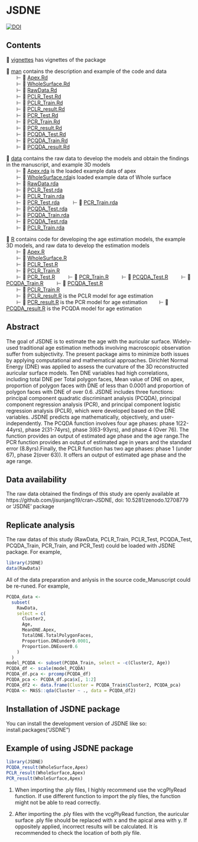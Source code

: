 
# JSDNE

<!-- badges: start -->
[![DOI](https://zenodo.org/badge/DOI/10.5281/zenodo.12708779.svg)](https://doi.org/10.5281/zenodo.12708779)
<!-- badges: end -->

## Contents

📂 [vignettes](/vignettes) has vignettes of the package\

📂 [man](/man) contains the description and example of the code and data\
  ⊢ 📄 [Apex.Rd](/man/Apex.Rd)\
  ⊢ 📄 [WholeSurface.Rd](/man/WholeSurface.Rd)\
  ⊢ 📄 [RawData.Rd](/man/RawData.Rd)\
  ⊢ 📄 [PCLR_Test.Rd](/man/PCLR_Test.Rd)\
  ⊢ 📄 [PCLR_Train.Rd](/man/PCLR_Train.Rd)\
  ⊢ 📄 [PCLR_result.Rd](/man/PCLR_result.Rd)\
  ⊢ 📄 [PCR_Test.Rd](/man/PCR_Test.Rd)\
  ⊢ 📄 [PCR_Train.Rd](/man/PCR_Train.Rd)\
  ⊢ 📄 [PCR_result.Rd](/man/PCR_result.Rd)\
  ⊢ 📄 [PCQDA_Test.Rd](/man/PCQDA_Test.Rd)\
  ⊢ 📄 [PCQDA_Train.Rd](/man/PCQDA_Train.Rd)\
  ⊢ 📄 [PCQDA_result.Rd](/man/PCQDA_result.Rd)\

📂 [data](/data) contains the raw data to develop the models and obtain the findings in the manuscript, and example 3D models\
  ⊢ 📄 [Apex.rda](/data/Apex.rda) is the loaded example data of apex\
  ⊢ 📄 [WholeSurface.rda](/data/WholeSurface.rda)is loaded example data of Whole surface\
  ⊢ 📄 [RawData.rda](/data/RawData.rda)\
  ⊢ 📄 [PCLR_Test.rda](/data/PCLR_Test.rda)\
  ⊢ 📄 [PCLR_Train.rda](/data/PCLR_Train.rda)\
  ⊢ 📄 [PCR_Test.rda](/data/PCR_Test.rda)\ 
  ⊢ 📄 [PCR_Train.rda](/data/PCR_Train.rda)\
  ⊢ 📄 [PCQDA_Test.rda](/data/PCQDA_Test.rda)\
  ⊢ 📄 [PCQDA_Train.rda](/data/PCQDA_Train.rda)\
  ⊢ 📄 [PCQDA_Test.rda](/data/PCQDA_Test.rda)\
  ⊢ 📄 [PCLR_Train.rda](/data/PCLR_Train.rda)\


📂 [R](/R) contains code for developing the age estimation models, the example 3D models, and raw data to develop the estimation models\
  ⊢ 📄 [Apex.R](/R/Apex.R)\
  ⊢ 📄 [WholeSurface.R](/R/WholeSurface.R)\
  ⊢ 📄 [PCLR_Test.R](/R/PCLR_Test.R)\
  ⊢ 📄 [PCLR_Train.R](/R/PCLR_Train.R)\
  ⊢ 📄 [PCR_Test.R](/R/PCR_Test.R)\ 
  ⊢ 📄 [PCR_Train.R](/R/PCR_Train.R)\ 
  ⊢ 📄 [PCQDA_Test.R](/R/PCQDA_Test.R)\ 
  ⊢ 📄 [PCQDA_Train.R](/R/PCQDA_Train.R)\ 
  ⊢ 📄 [PCQDA_Test.R](/R/PCQDA_Test.R)\
  ⊢ 📄 [PCLR_Train.R](/R/PCLR_Train.R)\
  ⊢ 📄 [PCLR_result.R](/R/PCLR_result.R) is the PCLR model for age estimation\
  ⊢ 📄 [PCR_result.R](/R/PCR_result.R) is the PCR model for age estimation
  ⊢ 📄 [PCQDA_result.R](/R/PCQDA_result.R) is the PCQDA model for age estimation\

## Abstract

The goal of JSDNE is to estimate the age with the auricular surface. Widely-used traditional age estimation methods involving macroscopic observation suffer from subjectivity. The present package aims to minimize both issues by applying computational and mathematical approaches. Dirichlet Normal Energy (DNE) was applied to assess the curvature of the 3D reconstructed auricular surface models. Ten DNE variables had high correlations, including total DNE per Total polygon faces, Mean value of DNE on apex, proportion of polygon faces with DNE of less than 0.0001 and proportion of polygon faces with DNE of over 0.6. JSDNE includes three functions: principal component quadratic discriminant analysis (PCQDA), principal component regression analysis (PCR), and principal component logistic regression analysis (PCLR), which were developed based on the DNE variables. JSDNE predicts age mathematically, objectively, and user-independently. The PCQDA function involves four age phases: phase 1(22-44yrs), phase 2(31-74yrs), phase 3(63-93yrs), and phase 4 (Over 76). The function provides an output of estimated age phase and the age range.The PCR function provides an output of estimated age in years and the standard error (8.8yrs).Finally, the PCLR function has two age phases: phase 1 (under 67), phase 2(over 63)). It offers an output of estimated age phase and the age range. 

## Data availability

The raw data obtained the findings of this study are openly available at https://github.com/jisunjang19/cran-JSDNE, doi: 10.5281/zenodo.12708779 or ‘JSDNE’ package

## Replicate analysis

The raw datas of this study (RawData, PCLR_Train, PCLR_Test, PCQDA_Test, PCQDA_Train, PCR_Train, and PCR_Test) could be loaded with JSDNE package. For example,

```r
library(JSDNE)
data(RawData)
`````

All of the data preparation and anlysis in the source code_Manuscript could be re-runed. For example, 

``` r
PCQDA_data <-
  subset(
    RawData,
    select = c(
      Cluster2,
      Age,
      MeanDNE.Apex,
      TotalDNE.TotalPolygonFaces,
      Proportion.DNEunder0.0001,
      Proportion.DNEover0.6
    )
  )
model_PCQDA <- subset(PCQDA_Train, select = -c(Cluster2, Age))
PCQDA_df <- scale(model_PCQDA)
PCQDA_df.pca <- prcomp(PCQDA_df)
PCQDA_pca <- PCQDA_df.pca$x[, 1:2]
PCQDA_df2 <- data.frame(Cluster = PCQDA_Train$Cluster2, PCQDA_pca)
PCQDA <- MASS::qda(Cluster ~ ., data = PCQDA_df2)
```

## Installation of JSDNE package

You can install the development version of JSDNE like so: install.packages("JSDNE")

## Example of using JSDNE package

```r
library(JSDNE)
PCQDA_result(WholeSurface,Apex)
PCLR_result(WholeSurface,Apex)
PCR_result(WholeSurface,Apex)
```

1. When importing the .ply files, I highly recommend use the vcgPlyRead function. If use different function to import the ply files, the function might not be able to read correctly. 

2. After importing the .ply files with the vcgPlyRead function, the auricular surface .ply file should be replaced with x and the apical area with y. If oppositely applied, incorrect results will be calculated. It is recommended to check the location of both ply file.



